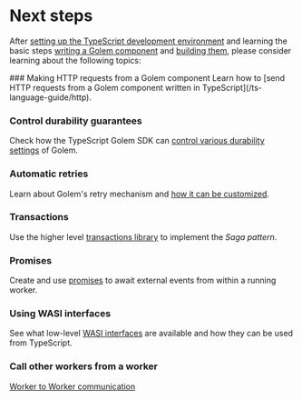 
# Next steps

After [setting up the TypeScript development environment](/ts-language-guide/setup) and learning the basic steps [writing a Golem component](/ts-language-guide/defining-components) and [building them](/ts-language-guide/building-components), please consider learning about the following topics:

<Steps>
### Making HTTP requests from a Golem component
Learn how to [send HTTP requests from a Golem component written in TypeScript](/ts-language-guide/http).

### Control durability guarantees

Check how the TypeScript Golem SDK can [control various durability settings](/ts-language-guide/durability) of Golem.

### Automatic retries

Learn about Golem's retry mechanism and [how it can be customized](/ts-language-guide/retries).

### Transactions

Use the higher level [transactions library](/ts-language-guide/transactions) to implement the _Saga pattern_.

### Promises

Create and use [promises](/ts-language-guide/promises) to await external events from within a running worker.

### Using WASI interfaces

See what low-level [WASI interfaces](/ts-language-guide/wasi) are available and how they can be used from TypeScript.

### Call other workers from a worker

[Worker to Worker communication](/ts-language-guide/rpc)

</Steps>
